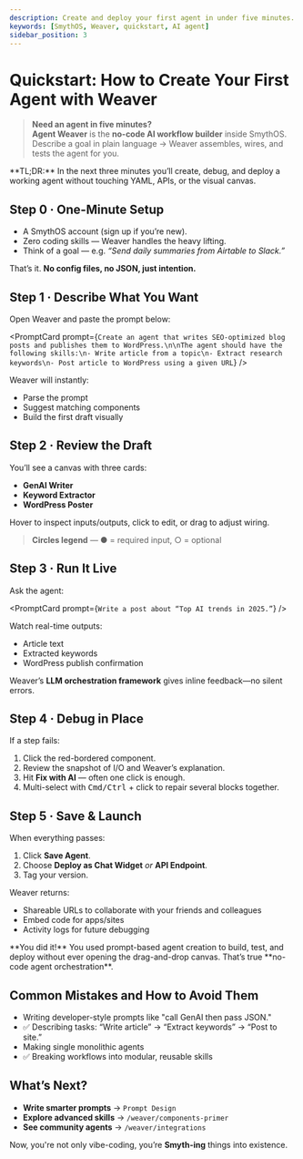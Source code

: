 ```yaml
---
description: Create and deploy your first agent in under five minutes.
keywords: [SmythOS, Weaver, quickstart, AI agent]
sidebar_position: 3
---
```

# Quickstart: How to Create Your First Agent with Weaver

> **Need an agent in five minutes?**  
> **Agent Weaver** is the **no-code AI workflow builder** inside SmythOS.  
> Describe a goal in plain language → Weaver assembles, wires, and tests the agent for you.

<InfoCallout>
**TL;DR:** In the next three minutes you’ll create, debug, and deploy a working agent without touching YAML, APIs, or the visual canvas.
</InfoCallout>

<Divider/>

## Step 0 · One-Minute Setup

- A SmythOS account (<DocLink to="https://app.smythos.com/signup">sign up</DocLink> if you’re new).  
- Zero coding skills — Weaver handles the heavy lifting.
- Think of a goal — e.g. *“Send daily summaries from Airtable to Slack.”*

That’s it. **No config files, no JSON, just intention.**

<Divider/>

## Step 1 · Describe What You Want

Open Weaver and paste the prompt below:

<PromptCard prompt={`Create an agent that writes SEO-optimized blog posts and publishes them to WordPress.\n\nThe agent should have the following skills:\n- Write article from a topic\n- Extract research keywords\n- Post article to WordPress using a given URL`} />

Weaver will instantly:

- Parse the prompt  
- Suggest matching components  
- Build the first draft visually  

<Divider/>

## Step 2 · Review the Draft

You’ll see a canvas with three cards:

- **GenAI Writer**  
- **Keyword Extractor**  
- **WordPress Poster**

Hover to inspect inputs/outputs, click to edit, or drag to adjust wiring.

> **Circles legend** — ● = required input, ○ = optional

<Divider/>

## Step 3 · Run It Live

Ask the agent:

<PromptCard prompt={`Write a post about “Top AI trends in 2025.”`} />

Watch real-time outputs:

- Article text  
- Extracted keywords  
- WordPress publish confirmation  

Weaver’s **LLM orchestration framework** gives inline feedback—no silent errors.

<Divider/>

## Step 4 · Debug in Place

If a step fails:

1. Click the red-bordered component.  
2. Review the snapshot of I/O and Weaver’s explanation.  
3. Hit **Fix with AI** — often one click is enough.  
4. Multi-select with <kbd>Cmd/Ctrl</kbd> + click to repair several blocks together.

<Divider/>

## Step 5 · Save & Launch

When everything passes:

1. Click **Save Agent**.  
2. Choose **Deploy as Chat Widget** *or* **API Endpoint**.  
3. Tag your version.

Weaver returns:

- Shareable URLs to <DocLink to='../agent-collaborations/overview>'> collaborate</DocLink> with your friends and colleagues
- Embed code for apps/sites  
- Activity logs for future debugging  

<InfoCallout>
**You did it!** You used prompt-based agent creation to build, test, and deploy without ever opening the drag-and-drop canvas. That’s true **no-code agent orchestration**.
</InfoCallout>

<Divider/>

## Common Mistakes and How to Avoid Them

- Writing developer-style prompts like "call GenAI then pass JSON."
- ✅ Describing tasks: “Write article” → “Extract keywords” → “Post to site.”
- Making single monolithic agents
- ✅ Breaking workflows into modular, reusable skills

## What’s Next?

- **Write smarter prompts** → <Link href ='./prompt-guide'>`Prompt Design`</Link>
- **Explore advanced skills** → `/weaver/components-primer`  
- **See community agents** → `/weaver/integrations`  

Now, you're not only vibe-coding, you’re **Smyth-ing** things into existence.


